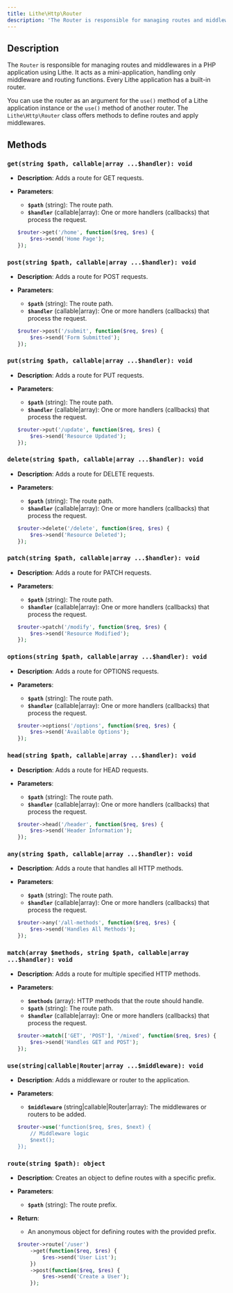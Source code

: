 ```yaml
---
title: Lithe\Http\Router  
description: 'The Router is responsible for managing routes and middlewares in a PHP application using Lithe. It allows defining routes for different HTTP methods, adding middlewares, and grouping routes.'  
---
```


## Description

The `Router` is responsible for managing routes and middlewares in a PHP application using Lithe. It acts as a mini-application, handling only middleware and routing functions. Every Lithe application has a built-in router.

You can use the router as an argument for the `use()` method of a Lithe application instance or the `use()` method of another router. The `Lithe\Http\Router` class offers methods to define routes and apply middlewares.

## Methods

### `get(string $path, callable|array ...$handler): void`

- **Description**: Adds a route for GET requests.
- **Parameters**:
  - **`$path`** (string): The route path.
  - **`$handler`** (callable|array): One or more handlers (callbacks) that process the request.

  ```php
  $router->get('/home', function($req, $res) {
      $res->send('Home Page');
  });
  ```

### `post(string $path, callable|array ...$handler): void`

- **Description**: Adds a route for POST requests.
- **Parameters**:
  - **`$path`** (string): The route path.
  - **`$handler`** (callable|array): One or more handlers (callbacks) that process the request.

  ```php
  $router->post('/submit', function($req, $res) {
      $res->send('Form Submitted');
  });
  ```

### `put(string $path, callable|array ...$handler): void`

- **Description**: Adds a route for PUT requests.
- **Parameters**:
  - **`$path`** (string): The route path.
  - **`$handler`** (callable|array): One or more handlers (callbacks) that process the request.

  ```php
  $router->put('/update', function($req, $res) {
      $res->send('Resource Updated');
  });
  ```

### `delete(string $path, callable|array ...$handler): void`

- **Description**: Adds a route for DELETE requests.
- **Parameters**:
  - **`$path`** (string): The route path.
  - **`$handler`** (callable|array): One or more handlers (callbacks) that process the request.

  ```php
  $router->delete('/delete', function($req, $res) {
      $res->send('Resource Deleted');
  });
  ```

### `patch(string $path, callable|array ...$handler): void`

- **Description**: Adds a route for PATCH requests.
- **Parameters**:
  - **`$path`** (string): The route path.
  - **`$handler`** (callable|array): One or more handlers (callbacks) that process the request.

  ```php
  $router->patch('/modify', function($req, $res) {
      $res->send('Resource Modified');
  });
  ```

### `options(string $path, callable|array ...$handler): void`

- **Description**: Adds a route for OPTIONS requests.
- **Parameters**:
  - **`$path`** (string): The route path.
  - **`$handler`** (callable|array): One or more handlers (callbacks) that process the request.

  ```php
  $router->options('/options', function($req, $res) {
      $res->send('Available Options');
  });
  ```

### `head(string $path, callable|array ...$handler): void`

- **Description**: Adds a route for HEAD requests.
- **Parameters**:
  - **`$path`** (string): The route path.
  - **`$handler`** (callable|array): One or more handlers (callbacks) that process the request.

  ```php
  $router->head('/header', function($req, $res) {
      $res->send('Header Information');
  });
  ```

### `any(string $path, callable|array ...$handler): void`

- **Description**: Adds a route that handles all HTTP methods.
- **Parameters**:
  - **`$path`** (string): The route path.
  - **`$handler`** (callable|array): One or more handlers (callbacks) that process the request.

  ```php
  $router->any('/all-methods', function($req, $res) {
      $res->send('Handles All Methods');
  });
  ```

### `match(array $methods, string $path, callable|array ...$handler): void`

- **Description**: Adds a route for multiple specified HTTP methods.
- **Parameters**:
  - **`$methods`** (array): HTTP methods that the route should handle.
  - **`$path`** (string): The route path.
  - **`$handler`** (callable|array): One or more handlers (callbacks) that process the request.

  ```php
  $router->match(['GET', 'POST'], '/mixed', function($req, $res) {
      $res->send('Handles GET and POST');
  });
  ```

### `use(string|callable|Router|array ...$middleware): void`

- **Description**: Adds a middleware or router to the application.
- **Parameters**:
  - **`$middleware`** (string|callable|Router|array): The middlewares or routers to be added.

  ```php
  $router->use('function($req, $res, $next) {
      // Middleware logic
      $next();
  });
  ```

### `route(string $path): object`

- **Description**: Creates an object to define routes with a specific prefix.
- **Parameters**:
  - **`$path`** (string): The route prefix.
- **Return**:
  - An anonymous object for defining routes with the provided prefix.

  ```php
  $router->route('/user')
      ->get(function($req, $res) {
          $res->send('User List');
      })
      ->post(function($req, $res) {
          $res->send('Create a User');
      });
  ```
